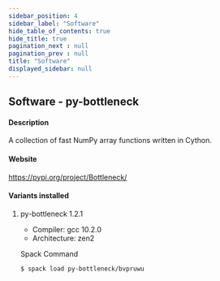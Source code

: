 ```yaml
---
sidebar_position: 4
sidebar_label: "Software"
hide_table_of_contents: true
hide_title: true
pagination_next : null
pagination_prev : null
title: "Software"
displayed_sidebar: null
---
```


## Software - py-bottleneck


#### Description
A collection of fast NumPy array functions written in Cython.

#### Website
https://pypi.org/project/Bottleneck/

#### Variants installed

1. py-bottleneck 1.2.1

    - Compiler: gcc 10.2.0
    - Architecture: zen2

    Spack Command
    ```bash
    $ spack load py-bottleneck/bvpruwu
    ```
